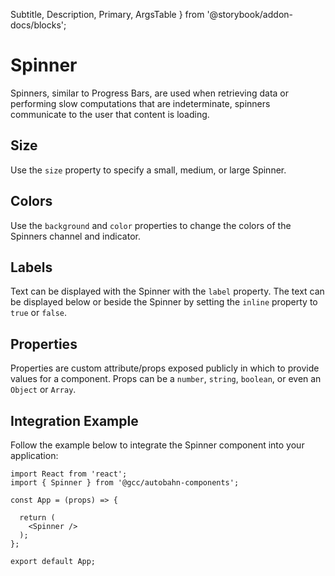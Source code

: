   Subtitle,
  Description,
  Primary,
  ArgsTable } from '@storybook/addon-docs/blocks';


<Meta title="Components|Progress Indicators/Spinner" component={Spinner} />

# Spinner

<Description>
  Spinners, similar to Progress Bars, are used when retrieving data or performing slow computations that are indeterminate, spinners communicate to the user that content is loading.
</Description>

## Size
Use the `size` property to specify a small, medium, or large Spinner.

<Preview>
  <div style={{ display: 'flex', alignItems: 'flex-end', justifyContent: 'space-evenly' }}>
    <Spinner size="sm"     label="small" />
    <Spinner size="medium" label="medium" />
    <Spinner size="large"  label="large" />
  </div>
</Preview>

## Colors
Use the `background` and `color` properties to change the colors of the Spinners channel and indicator.

<Preview>
  <div style={{ display: 'flex', alignItems: 'flex-end', justifyContent: 'space-evenly' }}>
    <Spinner size="large" color="#00A895" />
    <Spinner size="large"  />
    <Spinner size="large" background="#555555" color="#FFCC00" />
  </div>
</Preview>

## Labels
Text can be displayed with the Spinner with the `label` property. The text can be displayed below or beside the Spinner by setting the `inline` property to `true` or `false`.

<Preview>
  <div style={{ display: 'flex', alignItems: 'flex-start', justifyContent: 'space-evenly' }}>
    <Spinner size="large" label="Inline" inline="true" />
    <Spinner size="large" label="Not Inline" color="#00A895" />
  </div>
</Preview>

## Properties
Properties are custom attribute/props exposed publicly in which to provide values for a component. Props can be a `number`, `string`, `boolean`, or even an `Object` or `Array`.

<Props of={Spinner} />

## Integration Example
Follow the example below to integrate the Spinner component into your application:

``` node
import React from 'react';
import { Spinner } from '@gcc/autobahn-components';

const App = (props) => {

  return (
    <Spinner />
  );
};

export default App;

```